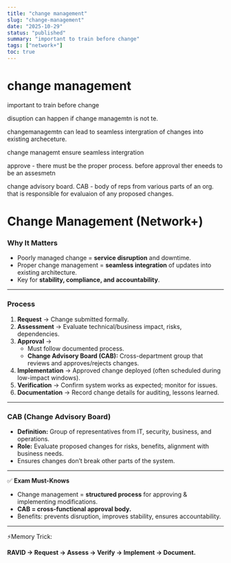 ```yaml
---
title: "change management"
slug: "change-management"
date: "2025-10-29"
status: "published"
summary: "important to train before change"
tags: ["network+"]
toc: true
---
```


# change management

important to train before change 

disuption can happen if change managemtn is not te. 

changemanagemtn can lead to seamless intergration of changes into existing archeceture. 

change managemt ensure seamless intergration  

approve - there must be the proper process. before approval ther eneeds to be an assesmetn 

change advisory board. CAB - body of reps from various parts of an org. that is responsible for evaluaion of any proposed changes. 

# Change Management (Network+)

### Why It Matters

- Poorly managed change = **service disruption** and downtime.
- Proper change management = **seamless integration** of updates into existing architecture.
- Key for **stability, compliance, and accountability**.

---

### Process

1. **Request** → Change submitted formally.
2. **Assessment** → Evaluate technical/business impact, risks, dependencies.
3. **Approval** →
    - Must follow documented process.
    - **Change Advisory Board (CAB):** Cross-department group that reviews and approves/rejects changes.
4. **Implementation** → Approved change deployed (often scheduled during low-impact windows).
5. **Verification** → Confirm system works as expected; monitor for issues.
6. **Documentation** → Record change details for auditing, lessons learned.

---

### CAB (Change Advisory Board)

- **Definition:** Group of representatives from IT, security, business, and operations.
- **Role:** Evaluate proposed changes for risks, benefits, alignment with business needs.
- Ensures changes don’t break other parts of the system.

---

✅ **Exam Must-Knows**

- Change management = **structured process** for approving & implementing modifications.
- **CAB = cross-functional approval body.**
- Benefits: prevents disruption, improves stability, ensures accountability.

---

⚡Memory Trick:

**RAVID → Request → Assess → Verify → Implement → Document.**